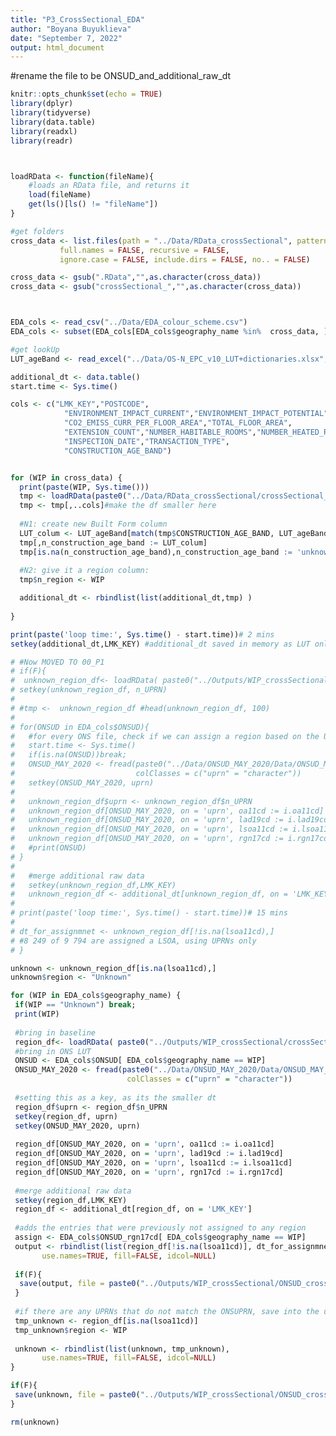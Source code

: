 ```yaml
---
title: "P3_CrossSectional_EDA"
author: "Boyana Buyuklieva"
date: "September 7, 2022"
output: html_document
---
```



#rename the file to be ONSUD_and_additional_raw_dt


```r
knitr::opts_chunk$set(echo = TRUE)
library(dplyr)
library(tidyverse)
library(data.table)
library(readxl)
library(readr)



loadRData <- function(fileName){
    #loads an RData file, and returns it
    load(fileName)
    get(ls()[ls() != "fileName"])
}

#get folders
cross_data <- list.files(path = "../Data/RData_crossSectional", pattern = NULL, all.files = FALSE,
           full.names = FALSE, recursive = FALSE,
           ignore.case = FALSE, include.dirs = FALSE, no.. = FALSE)

cross_data <- gsub(".RData","",as.character(cross_data))
cross_data <- gsub("crossSectional_","",as.character(cross_data))



EDA_cols <- read_csv("../Data/EDA_colour_scheme.csv")
EDA_cols <- subset(EDA_cols[EDA_cols$geography_name %in%  cross_data, ])
```


```r
#get lookUp
LUT_ageBand <- read_excel("../Data/OS-N_EPC_v10_LUT+dictionaries.xlsx", sheet = "CONSTRUCTION_AGE_BAND",range = cell_cols("B:C"))

additional_dt <- data.table()
start.time <- Sys.time()

cols <- c("LMK_KEY","POSTCODE",
            "ENVIRONMENT_IMPACT_CURRENT","ENVIRONMENT_IMPACT_POTENTIAL",
            "CO2_EMISS_CURR_PER_FLOOR_AREA","TOTAL_FLOOR_AREA",
            "EXTENSION_COUNT","NUMBER_HABITABLE_ROOMS","NUMBER_HEATED_ROOMS",
            "INSPECTION_DATE","TRANSACTION_TYPE",
            "CONSTRUCTION_AGE_BAND")


for (WIP in cross_data) {
  print(paste(WIP, Sys.time()))
  tmp <- loadRData(paste0("../Data/RData_crossSectional/crossSectional_",WIP,".RData") )
  tmp <- tmp[,..cols]#make the df smaller here
  
  #N1: create new Built Form column
  LUT_colum <- LUT_ageBand[match(tmp$CONSTRUCTION_AGE_BAND, LUT_ageBand$CONSTRUCTION_AGE_BANDfactors),"harmonisation"]
  tmp[,n_construction_age_band := LUT_colum]
  tmp[is.na(n_construction_age_band),n_construction_age_band := 'unknown']
  
  #N2: give it a region column:
  tmp$n_region <- WIP

  additional_dt <- rbindlist(list(additional_dt,tmp) )
  
}

print(paste('loop time:', Sys.time() - start.time))# 2 mins
setkey(additional_dt,LMK_KEY) #additional_dt saved in memory as LUT only
```







```r
# #Now MOVED TO 00_P1
# if(F){
#  unknown_region_df<- loadRData( paste0("../Outputs/WIP_crossSectional/crossSectional_baseline_","Unknown",".RData") )
# setkey(unknown_region_df, n_UPRN)
# 
# #tmp <-  unknown_region_df #head(unknown_region_df, 100)
# 
# for(ONSUD in EDA_cols$ONSUD){
#   #for every ONS file, check if we can assign a region based on the UPRN data
#   start.time <- Sys.time()
#   if(is.na(ONSUD))break;  
#   ONSUD_MAY_2020 <- fread(paste0("../Data/ONSUD_MAY_2020/Data/ONSUD_MAY_2020_",ONSUD,".csv"),
#                           colClasses = c("uprn" = "character"))
#   setkey(ONSUD_MAY_2020, uprn)
# 
#   unknown_region_df$uprn <- unknown_region_df$n_UPRN
#   unknown_region_df[ONSUD_MAY_2020, on = 'uprn', oa11cd := i.oa11cd]
#   unknown_region_df[ONSUD_MAY_2020, on = 'uprn', lad19cd := i.lad19cd]
#   unknown_region_df[ONSUD_MAY_2020, on = 'uprn', lsoa11cd := i.lsoa11cd]
#   unknown_region_df[ONSUD_MAY_2020, on = 'uprn', rgn17cd := i.rgn17cd]
#   #print(ONSUD)
# }
#  
#   #merge additional raw data
#   setkey(unknown_region_df,LMK_KEY)
#   unknown_region_df <- additional_dt[unknown_region_df, on = 'LMK_KEY']
# 
# print(paste('loop time:', Sys.time() - start.time))# 15 mins
# 
# dt_for_assignmnet <- unknown_region_df[!is.na(lsoa11cd),]
# #8 249 of 9 794 are assigned a LSOA, using UPRNs only  
# }

```



```r
unknown <- unknown_region_df[is.na(lsoa11cd),]
unknown$region <- "Unknown"

for (WIP in EDA_cols$geography_name) {
 if(WIP == "Unknown") break; 
 print(WIP)  
  
 #bring in baseline
 region_df<- loadRData( paste0("../Outputs/WIP_crossSectional/crossSectional_baseline_",WIP,".RData") )
 #bring in ONS LUT
 ONSUD <- EDA_cols$ONSUD[ EDA_cols$geography_name == WIP]
 ONSUD_MAY_2020 <- fread(paste0("../Data/ONSUD_MAY_2020/Data/ONSUD_MAY_2020_",ONSUD,".csv"),
                          colClasses = c("uprn" = "character"))
 
 #setting this as a key, as its the smaller dt
 region_df$uprn <- region_df$n_UPRN
 setkey(region_df, uprn)
 setkey(ONSUD_MAY_2020, uprn)
 
 region_df[ONSUD_MAY_2020, on = 'uprn', oa11cd := i.oa11cd]
 region_df[ONSUD_MAY_2020, on = 'uprn', lad19cd := i.lad19cd]
 region_df[ONSUD_MAY_2020, on = 'uprn', lsoa11cd := i.lsoa11cd]
 region_df[ONSUD_MAY_2020, on = 'uprn', rgn17cd := i.rgn17cd]
 
 #merge additional raw data
 setkey(region_df,LMK_KEY)
 region_df <- additional_dt[region_df, on = 'LMK_KEY']
 
 #adds the entries that were previously not assigned to any region
 assign <- EDA_cols$ONSUD_rgn17cd[ EDA_cols$geography_name == WIP]
 output <- rbindlist(list(region_df[!is.na(lsoa11cd)], dt_for_assignmnet[rgn17cd == assign ,]),
       use.names=TRUE, fill=FALSE, idcol=NULL)
 
 if(F){
  save(output, file = paste0("../Outputs/WIP_crossSectional/ONSUD_crossSectional_baseline_",WIP,".RData") ) 
 }
 
 #if there are any UPRNs that do not match the ONSUPRN, save into the unknown file
 tmp_unknown <- region_df[is.na(lsoa11cd)]
 tmp_unknown$region <- WIP
   
 unknown <- rbindlist(list(unknown, tmp_unknown),
       use.names=TRUE, fill=FALSE, idcol=NULL)
}

if(F){
 save(unknown, file = paste0("../Outputs/WIP_crossSectional/ONSUD_crossSectional_baseline_","Unknown",".RData") ) 
}

rm(unknown)  
```







